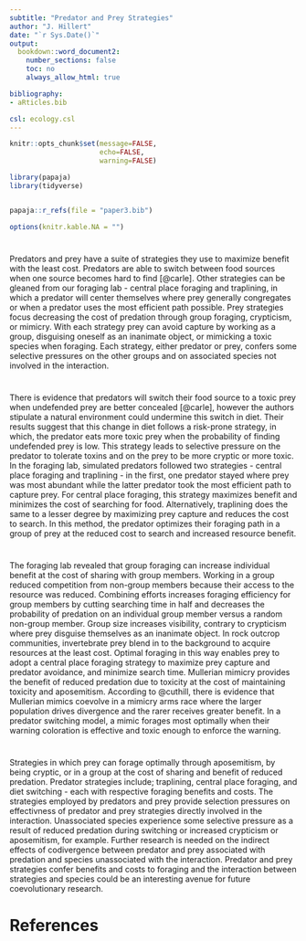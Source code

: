 ```yaml
---
subtitle: "Predator and Prey Strategies"
author: "J. Hillert"
date: "`r Sys.Date()`"
output:
  bookdown::word_document2:
    number_sections: false
    toc: no
    always_allow_html: true

bibliography:
- aRticles.bib

csl: ecology.csl
---
```



```r

knitr::opts_chunk$set(message=FALSE,
                      echo=FALSE,
                      warning=FALSE)

library(papaja)
library(tidyverse)


papaja::r_refs(file = "paper3.bib")

options(knitr.kable.NA = "")


```

#

Predators and prey have a suite of strategies they use to maximize benefit with the least cost. Predators are able to switch between food sources when one source becomes hard to find [@carle]. Other strategies can be gleaned from our foraging lab - central place foraging and traplining, in which a predator will center themselves where prey generally congregates or when a predator uses the most efficient path possible. Prey strategies focus decreasing the cost of predation through group foraging, crypticism, or mimicry. With each strategy prey can avoid capture by working as a group, disguising oneself as an inanimate object, or mimicking a toxic species when foraging. Each strategy, either predator or prey, confers some selective pressures on the other groups and on associated species not involved in the interaction.

#

There is evidence that predators will switch their food source to a toxic prey when undefended prey are better concealed [@carle], however the authors stipulate a natural environment could undermine this switch in diet. Their results suggest that this change in diet follows a risk-prone strategy, in which, the predator eats more toxic prey when the probability of finding undefended prey is low. This strategy leads to selective pressure on the predator to tolerate toxins and on the prey to be more cryptic or more toxic. In the foraging lab, simulated predators followed two strategies - central place foraging and traplining - in the first, one predator stayed where prey was most abundant while the latter predator took the most efficient path to capture prey. For central place foraging, this strategy maximizes benefit and minimizes the cost of searching for food. Alternatively, traplining does the same to a lesser degree by maximizing prey capture and reduces the cost to search. In this method, the predator optimizes their foraging path in a group of prey at the reduced cost to search and increased resource benefit.

# 

The foraging lab revealed that group foraging can increase individual benefit at the cost of sharing with group members. Working in a group reduced competition from non-group members because their access to the resource was reduced. Combining efforts increases foraging efficiency for group members by cutting searching time in half and decreases the probability of predation on an individual group member versus a random non-group member. Group size increases visibility, contrary to  crypticism where prey disguise themselves as an inanimate object. In rock outcrop communities, invertebrate prey blend in to the background to acquire resources at the least cost. Optimal foraging in this way enables prey to adopt a central place foraging strategy to maximize prey capture and predator avoidance, and minimize search time. Mullerian mimicry provides the benefit of reduced predation due to toxicity at the cost of maintaining toxicity and aposemitism. According to @cuthill, there is evidence that Mullerian mimics coevolve in a mimicry arms race where the larger population drives divergence and the rarer receives greater benefit. In a predator switching model, a mimic forages most optimally when their warning coloration is effective and toxic enough to enforce the warning. 

# 

Strategies in which prey can forage optimally through aposemitism, by being cryptic, or in a group at the cost of sharing and benefit of reduced predation. Predator strategies include; traplining, central place foraging, and diet switching - each with respective foraging benefits and costs. The strategies employed by predators and prey provide selection pressures on effectivness of predator and prey strategies directly involved in the interaction. Unassociated species experience some selective pressure as a result of reduced predation during switching or increased crypticism or aposemitism, for example. Further research is needed on the indirect effects of codivergence between predator and prey associated with predation and species unassociated with the interaction. Predator and prey strategies confer benefits and costs to foraging and the interaction between strategies and species could be an interesting avenue for future coevolutionary research. 

# References








